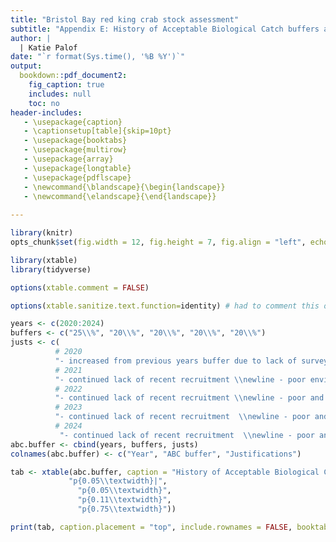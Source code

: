 ```yaml
---
title: "Bristol Bay red king crab stock assessment"
subtitle: "Appendix E: History of Acceptable Biological Catch buffers and buffer justifications for the Bristol Bay red king crab stock"
author: |
  | Katie Palof
date: "`r format(Sys.time(), '%B %Y')`"
output:
  bookdown::pdf_document2:
    fig_caption: true
    includes: null
    toc: no
header-includes:
   - \usepackage{caption}
   - \captionsetup[table]{skip=10pt}
   - \usepackage{booktabs}
   - \usepackage{multirow}
   - \usepackage{array}
   - \usepackage{longtable}
   - \usepackage{pdflscape}
   - \newcommand{\blandscape}{\begin{landscape}}
   - \newcommand{\elandscape}{\end{landscape}}
   
---
```


\pagenumbering{arabic}

```r

library(knitr)
opts_chunk$set(fig.width = 12, fig.height = 7, fig.align = "left", echo = FALSE, warning = FALSE, message = FALSE,  dpi=300)

```

```r

library(xtable)
library(tidyverse)

options(xtable.comment = FALSE)

```


```r

options(xtable.sanitize.text.function=identity) # had to comment this out to get it to create pdf, figure out this option

years <- c(2020:2024)
buffers <- c("25\\%", "20\\%", "20\\%", "20\\%", "20\\%")
justs <- c( 
          # 2020
          "- increased from previous years buffer due to lack of survey data (increase from 20\\% to 25\\%)", 
          # 2021
          "- continued lack of recent recruitment \\newline - poor environmental conditions (as reflected in the ESP) \\newline - the continued decline in female survey biomass in 2021  \\newline - the model's lack of fit to the 2018-2021 female survey biomass", 
          # 2022
          "- continued lack of recent recruitment \\newline - poor and variable environmental conditions  \\newline - NMFS female survey biomass in 2022 remains at historically low levels  \\newline - the lack of fit to the 2018-2022 NMFS female survey biomass  \\newline - the restrospective patterns exhibited by the recommended model", 
          # 2023
          "- continued lack of recent recruitment  \\newline - poor and variable environmental conditions (e.g., cold pool distributional shifts) \\newline  - NMFS female survey biomass in 2023 increased above historically low levels for the first time in 5 years, but this was predicated on a single exceedingly large tow (thus the accompanying uncertainty was large)  \\newline  - the lack of fit to 2018-2023 NMFS female survey biomass \\newline  - the retrospective patterns exhibited by the recommended model, even though this was improved over last year's assessment model (21.1b) ", 
          # 2024
           "- continued lack of recent recruitment  \\newline - poor and variable environmental conditions (e.g., cold pool distributional shifts)  \\newline - lack of fit to 2028 to 2024 NMFS female survey biomass  \\newline - the retrospective patterns exhibited by the recommended model")
abc.buffer <- cbind(years, buffers, justs)
colnames(abc.buffer) <- c("Year", "ABC buffer", "Justifications")

tab <- xtable(abc.buffer, caption = "History of Acceptable Biological Catch (ABC) buffers and buffer justifications for the Bristol Bay red king crab stock. Source: Crab Stock Assessment and Fishery Evaluation (SAFE) Report Introductions, https:\\///www.npfmc.org\\//library\\//safe-reports\\//.", label = "tab:abc-buffer", digits = 2, align=c(
             "p{0.05\\textwidth}|",
               "p{0.05\\textwidth}",
               "p{0.11\\textwidth}",
               "p{0.75\\textwidth}"))

print(tab, caption.placement = "top", include.rownames = FALSE, booktabs = TRUE , hline.after=c(-1, 0, 1:nrow(abc.buffer)))

```